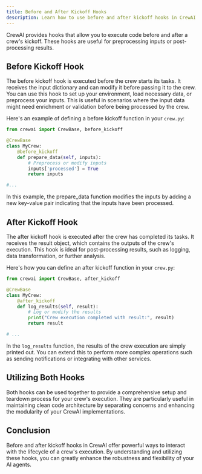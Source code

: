 ```yaml
---
title: Before and After Kickoff Hooks
description: Learn how to use before and after kickoff hooks in CrewAI
---
```


CrewAI provides hooks that allow you to execute code before and after a crew's kickoff. These hooks are useful for preprocessing inputs or post-processing results.

## Before Kickoff Hook

The before kickoff hook is executed before the crew starts its tasks. It receives the input dictionary and can modify it before passing it to the crew. You can use this hook to set up your environment, load necessary data, or preprocess your inputs. This is useful in scenarios where the input data might need enrichment or validation before being processed by the crew.

Here's an example of defining a before kickoff function in your `crew.py`:

```python
from crewai import CrewBase, before_kickoff

@CrewBase
class MyCrew:
    @before_kickoff
    def prepare_data(self, inputs):
        # Preprocess or modify inputs
        inputs['processed'] = True
        return inputs

#...
```

In this example, the prepare_data function modifies the inputs by adding a new key-value pair indicating that the inputs have been processed.

## After Kickoff Hook

The after kickoff hook is executed after the crew has completed its tasks. It receives the result object, which contains the outputs of the crew's execution. This hook is ideal for post-processing results, such as logging, data transformation, or further analysis.

Here's how you can define an after kickoff function in your `crew.py`:

```python
from crewai import CrewBase, after_kickoff

@CrewBase
class MyCrew:
    @after_kickoff
    def log_results(self, result):
        # Log or modify the results
        print("Crew execution completed with result:", result)
        return result

# ...
```


In the `log_results` function, the results of the crew execution are simply printed out. You can extend this to perform more complex operations such as sending notifications or integrating with other services.

## Utilizing Both Hooks

Both hooks can be used together to provide a comprehensive setup and teardown process for your crew's execution. They are particularly useful in maintaining clean code architecture by separating concerns and enhancing the modularity of your CrewAI implementations.

## Conclusion

Before and after kickoff hooks in CrewAI offer powerful ways to interact with the lifecycle of a crew's execution. By understanding and utilizing these hooks, you can greatly enhance the robustness and flexibility of your AI agents.
